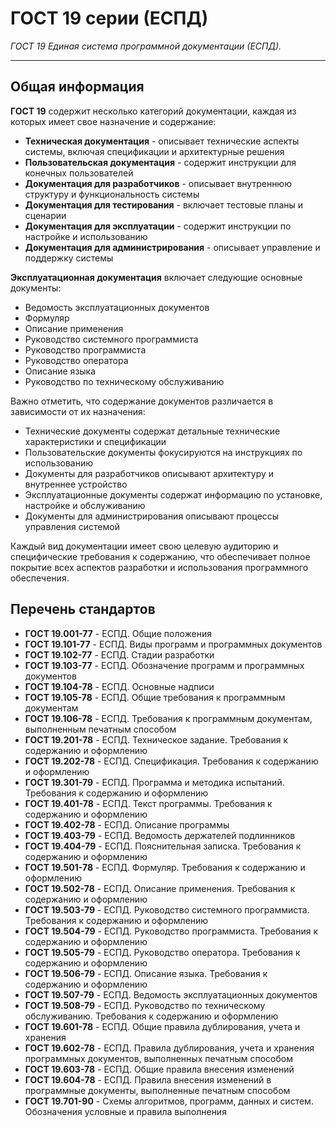 # ГОСТ 19 серии (ЕСПД)

*ГОСТ 19 Единая система программной документации (ЕСПД).*

---

## Общая информация

**ГОСТ 19** содержит несколько категорий документации, каждая из которых имеет свое назначение и содержание:

* **Техническая документация** - описывает технические аспекты системы, включая спецификации и архитектурные решения
* **Пользовательская документация** - содержит инструкции для конечных пользователей
* **Документация для разработчиков** - описывает внутреннюю структуру и функциональность системы
* **Документация для тестирования** - включает тестовые планы и сценарии
* **Документация для эксплуатации** - содержит инструкции по настройке и использованию
* **Документация для администрирования** - описывает управление и поддержку системы

**Эксплуатационная документация** включает следующие основные документы:
* Ведомость эксплуатационных документов
* Формуляр
* Описание применения
* Руководство системного программиста
* Руководство программиста
* Руководство оператора
* Описание языка
* Руководство по техническому обслуживанию

Важно отметить, что содержание документов различается в зависимости от их назначения:
* Технические документы содержат детальные технические характеристики и спецификации
* Пользовательские документы фокусируются на инструкциях по использованию
* Документы для разработчиков описывают архитектуру и внутреннее устройство
* Эксплуатационные документы содержат информацию по установке, настройке и обслуживанию
* Документы для администрирования описывают процессы управления системой

Каждый вид документации имеет свою целевую аудиторию и специфические требования к содержанию, что обеспечивает полное покрытие всех аспектов разработки и использования программного обеспечения.

## Перечень стандартов

* **ГОСТ 19.001-77** - ЕСПД. Общие положения
* **ГОСТ 19.101-77** - ЕСПД. Виды программ и программных документов
* **ГОСТ 19.102-77** - ЕСПД. Стадии разработки
* **ГОСТ 19.103-77** - ЕСПД. Обозначение программ и программных документов
* **ГОСТ 19.104-78** - ЕСПД. Основные надписи
* **ГОСТ 19.105-78** - ЕСПД. Общие требования к программным документам
* **ГОСТ 19.106-78** - ЕСПД. Требования к программным документам, выполненным печатным способом
* **ГОСТ 19.201-78** - ЕСПД. Техническое задание. Требования к содержанию и оформлению
* **ГОСТ 19.202-78** - ЕСПД. Спецификация. Требования к содержанию и оформлению
* **ГОСТ 19.301-79** - ЕСПД. Программа и методика испытаний. Требования к содержанию и оформлению
* **ГОСТ 19.401-78** - ЕСПД. Текст программы. Требования к содержанию и оформлению
* **ГОСТ 19.402-78** - ЕСПД. Описание программы
* **ГОСТ 19.403-79** - ЕСПД. Ведомость держателей подлинников
* **ГОСТ 19.404-79** - ЕСПД. Пояснительная записка. Требования к содержанию и оформлению
* **ГОСТ 19.501-78** - ЕСПД. Формуляр. Требования к содержанию и оформлению
* **ГОСТ 19.502-78** - ЕСПД. Описание применения. Требования к содержанию и оформлению
* **ГОСТ 19.503-79** - ЕСПД. Руководство системного программиста. Требования к содержанию и оформлению
* **ГОСТ 19.504-79** - ЕСПД. Руководство программиста. Требования к содержанию и оформлению
* **ГОСТ 19.505-79** - ЕСПД. Руководство оператора. Требования к содержанию и оформлению
* **ГОСТ 19.506-79** - ЕСПД. Описание языка. Требования к содержанию и оформлению
* **ГОСТ 19.507-79** - ЕСПД. Ведомость эксплуатационных документов
* **ГОСТ 19.508-79** - ЕСПД. Руководство по техническому обслуживанию. Требования к содержанию и оформлению
* **ГОСТ 19.601-78** - ЕСПД. Общие правила дублирования, учета и хранения
* **ГОСТ 19.602-78** - ЕСПД. Правила дублирования, учета и хранения программных документов, выполненных печатным способом
* **ГОСТ 19.603-78** - ЕСПД. Общие правила внесения изменений
* **ГОСТ 19.604-78** - ЕСПД. Правила внесения изменений в программные документы, выполненные печатным способом
* **ГОСТ 19.701-90** - Схемы алгоритмов, программ, данных и систем. Обозначения условные и правила выполнения